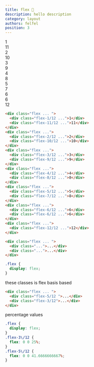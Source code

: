 ```yaml
---
title: flex 🚧
description: hello description
category: layout
authors: felfel
position: 3
---
```


<BrowserBlock padding>
  <div class="prototype p-5">
    <div class="prototype-gap text-center flex flex-flow-col gap-2">
      <div class="flex gap-1 ">
        <div class="flex-1/12   br-sm text-gray-50 bg-purple-600">
          1
        </div>
        <div class="flex-11/12   br-sm text-gray-50 bg-purple-600">
          11
        </div>
      </div>
      <div class="flex gap-1">
        <div class="flex-2/12   br-sm text-gray-50 bg-purple-600">
          2
        </div>
        <div class="flex-10/12   br-sm text-gray-50 bg-purple-600">
          10
        </div>
      </div>
      <div class="flex gap-1">
        <div class="flex-3/12   br-sm text-gray-50 bg-purple-600">
          3
        </div>
        <div class="flex-9/12   br-sm text-gray-50 bg-purple-600">
          9
        </div>
      </div>
      <div class="flex gap-1">
        <div class="flex-4/12   br-sm text-gray-50 bg-purple-600">
          4
        </div>
        <div class="flex-8/12   br-sm text-gray-50 bg-purple-600">
          8
        </div>
      </div>
      <div class="flex gap-1">
        <div class="flex-5/12   br-sm text-gray-50 bg-purple-600">
          5
        </div>
        <div class="flex-7/12   br-sm text-gray-50 bg-purple-600">
          7
        </div>
      </div>
      <div class="flex gap-1">
        <div class="flex-6/12   br-sm text-gray-50 bg-purple-600">
          6
        </div>
        <div class="flex-6/12   br-sm text-gray-50 bg-purple-600">
          6
        </div>
      </div>
      <div class="flex gap-1">
        <div class="flex-12/12   br-sm text-gray-50 bg-purple-600">
          12
        </div>
      </div>
    </div>
    </div>
</BrowserBlock>


```html demo.html
<div class="flex ... ">
  <div class="flex-1/12 ...">1</div>
  <div class="flex-11/12 ...">11</div>
</div>
<div class="flex ...">
  <div class="flex-2/12 ...">2</div>
  <div class="flex-10/12 ...">10</div>
</div>
<div class="flex ...">
  <div class="flex-3/12 ...">3</div>
  <div class="flex-9/12 ...">9</div>
</div>
<div class="flex ...">
  <div class="flex-4/12 ...">4</div>
  <div class="flex-8/12 ...">8</div>
</div>
<div class="flex ...">
  <div class="flex-5/12 ...">5</div>
  <div class="flex-7/12 ...">8</div>
</div>
<div class="flex ...">
  <div class="flex-6/12 ...">6</div>
  <div class="flex-6/12 ...">6</div>
</div>
<div class="flex ...">
  <div class="flex-12/12 ...">12</div>
</div>
```

```html app.html focus=1:1
<div class="flex ... ">
  <div class="...">...</div>
  <div class="...">...</div>
</div>
```

```css output.css
.flex {
  display: flex;
}
```

these classes is flex basis based

```html app.html focus=2,3
<div class="flex ... ">
  <div class="flex-5/12 ">...</div>
  <div class="flex-3/12">...</div>
</div>
```

percentage values

```css output.css focus=1:9
.flex {
  display: flex;
}
.flex-3\/12 {
  flex: 0 0 25%;
}
.flex-5\/12 {
  flex: 0 0 41.6666666667%;
}
```

